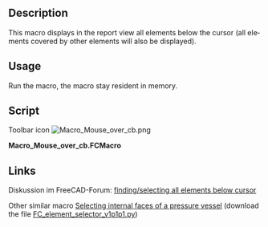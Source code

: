 <languages/>

<div lang="en" dir="ltr" class="mw-content-ltr">
{{Macro
|Name=Macro Mouse over cb
|Icon=Macro_Mouse_over_cb.png
|Description=This macro displays in the report view all elements below the cursor (all elements covered by other elements will also be displayed)
|Author=Chris_G
|Version=00.00
|Date=2016-12-13
|FCVersion=All
|Download=[https://wiki.freecad.org/images/5/55/Macro_Mouse_over_cb.png ToolBar Icon]
|SeeAlso=[[Macro_FC_element_selector|Macro FC element selector]]
}}
</div>

<div lang="en" dir="ltr" class="mw-content-ltr">
==Description==
</div>

<div lang="en" dir="ltr" class="mw-content-ltr">
This macro displays in the report view all elements below the cursor (all elements covered by other elements will also be displayed).
</div>

<div lang="en" dir="ltr" class="mw-content-ltr">
==Usage==
</div>

<div lang="en" dir="ltr" class="mw-content-ltr">
Run the macro, the macro stay resident in memory.
</div>

<div lang="en" dir="ltr" class="mw-content-ltr">
==Script==
</div>

<div lang="en" dir="ltr" class="mw-content-ltr">
Toolbar icon [[Image:Macro_Mouse_over_cb.png ]]
</div>

'''Macro_Mouse_over_cb.FCMacro'''

{{MacroCode|code=
from pivy import coin
import FreeCADGui

def mouse_over_cb( event_callback):
    event = event_callback.getEvent()
    pos = event.getPosition().getValue()
    listObjects = FreeCADGui.ActiveDocument.ActiveView.getObjectsInfo((int(pos[0]),int(pos[1])))
    obj = []
    if listObjects:
        FreeCAD.Console.PrintMessage("\n *** Objects under mouse pointer ***")
        for o in listObjects:
            label = str(o["Object"])
            if not label in obj:
                obj.append(label)
        FreeCAD.Console.PrintMessage("\n"+str(obj))


view = FreeCADGui.ActiveDocument.ActiveView

mouse_over = view.addEventCallbackPivy( coin.SoLocation2Event.getClassTypeId(), mouse_over_cb )

# to remove Callback :
#view.removeEventCallbackPivy( coin.SoLocation2Event.getClassTypeId(), mouse_over_cb)

}}

<div lang="en" dir="ltr" class="mw-content-ltr">
==Links==
</div>

Diskussion im FreeCAD-Forum: [https://forum.freecad.org/viewtopic.php?f=10&t=19072 finding/selecting all elements below cursor]

<div lang="en" dir="ltr" class="mw-content-ltr">
Other similar macro [https://forum.freecad.org/viewtopic.php?f=18&t=12381&p=151950#p151950 Selecting internal faces of a pressure vessel] (download the file [https://forum.freecad.org/download/file.php?id=31041 FC_element_selector_v1p1p1.py])
</div>
